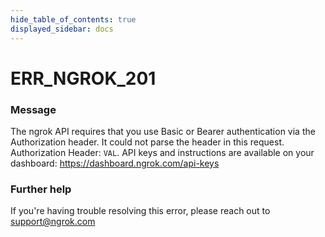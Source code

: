 ```yaml
---
hide_table_of_contents: true
displayed_sidebar: docs
---
```



# ERR_NGROK_201

### Message
The ngrok API requires that you use Basic or Bearer authentication via the Authorization header. It could not parse the header in this request. Authorization Header: `VAL`. API keys and instructions are available on your dashboard: https://dashboard.ngrok.com/api-keys

<ErrorDetails error='err_ngrok_201' />


### Further help
If you're having trouble resolving this error, please reach out to [support@ngrok.com](mailto:support@ngrok.com?subject=Help%20with%20ERR_NGROK_201)

